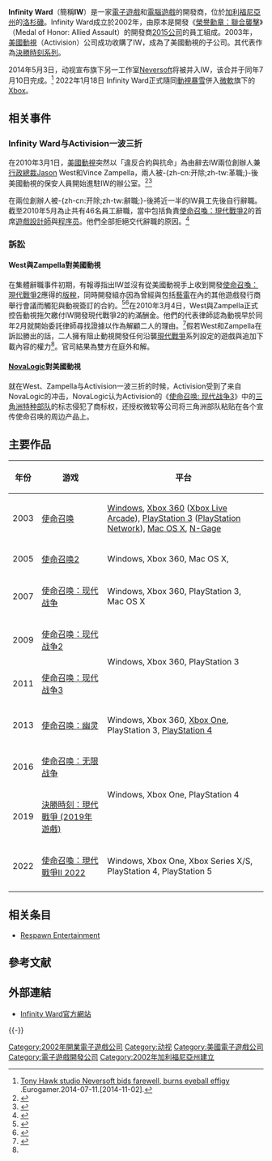 {{noteTA
|G1=Games
|1=zh-hans:使命召唤; zh-hant:決勝時刻
|2=zh:決勝時刻4：現代戰爭; zh-cn:使命召唤4：现代战争; zh-tw:決勝時刻4：現代戰爭;
|3=zh-cn:使命召唤：现代战争2; zh-tw:決勝時刻：現代戰爭2;
}}
{{Infobox_Company 
|company_name   = Infinity Ward
|company_logo   = [[File:New_Infinity_Ward_Logo,_2013.png|File:New_Infinity_Ward_Logo,_2013.png]]
|company_type   = [[電子遊戲|電子遊戲]]和[[電腦遊戲|電腦遊戲]]的開發商
|company_slogan =
|foundation     = 2002年
|location       = [[加利福尼亞州|加利福尼亞州]][[洛杉磯|洛杉磯]]
|key_people     =  
|num_employees  =  
|industry       = [[电子游戏|电子游戏]] 
|revenue        =  
|homepage       = [http://www.infinityward.com/ Infinity Ward官方網頁]
|products       = 
|parent         = [[動視|動視]]
|owner          = [[動視暴雪|動視暴雪]]
}}

'''Infinity Ward'''（簡稱'''IW'''）是一家[[電子遊戲|電子遊戲]]和[[電腦遊戲|電腦遊戲]]的開發商，位於[[加利福尼亞州|加利福尼亞州]]的[[洛杉磯|洛杉磯]]。Infinity Ward成立於2002年，由原本是開發《[[榮譽勳章：聯合襲擊|榮譽勳章：聯合襲擊]]》（Medal of Honor: Allied Assault）的開發商[[2015公司|2015公司]]的員工組成。2003年，[[美國動視|美國動視]]（Activision）公司成功收購了IW，成為了美國動視的子公司。其代表作為[[決勝時刻系列|決勝時刻系列]]。

2014年5月3日，动视宣布旗下另一工作室[[Neversoft|Neversoft]]将被并入IW，该合并于同年7月10日完成。<ref>[http://www.eurogamer.net/articles/2014-07-11-tony-hawk-studio-neversoft-bids-farewell-burns-eyeball-effigy Tony Hawk studio Neversoft bids farewell, burns eyeball effigy] {{Wayback|url=http://www.eurogamer.net/articles/2014-07-11-tony-hawk-studio-neversoft-bids-farewell-burns-eyeball-effigy |date=20140713203848 }}.Eurogamer.2014-07-11.[2014-11-02].</ref>
2022年1月18日 Infinity Ward正式隨同[[動視暴雪|動視暴雪]]併入[[微軟|微軟]]旗下的[[Xbox|Xbox]]。

==相关事件==
===Infinity Ward与Activision一波三折===
在2010年3月1日，[[美國動視|美國動視]]突然以「違反合約與抗命」為由辭去IW兩位創辦人兼[[行政總裁|行政總裁]]Jason West和Vince Zampella，兩人被-{zh-cn:开除;zh-tw:革職;}-後美國動視的保安人員開始進駐IW的辦公室。<ref>{{cite web |last=Thorsen |first=Tor |url=http://www.gamespot.com/news/6252657.html |title=Top Infinity Ward devs fired for 'insubordination,' lawsuits 'expected' - News at GameSpot |publisher=Gamespot |date=2010-03-02 |accessdate=2010-05-21 |archive-date=2010-07-19 |archive-url=https://web.archive.org/web/20100719060637/http://www.gamespot.com/news/6252657.html |dead-url=no }}</ref><ref name="Scandal">{{cite web |url=http://kotaku.com/5483711/report-modern-warfare-dev-head-leaves-company |title=Report: Modern Warfare Dev Head Leaves Company |last=Fahey |first=Mike |date=2010-03-03 |accessdate=2010-03-03 |publisher=Kotaku |archive-date=2017-08-10 |archive-url=https://web.archive.org/web/20170810170800/http://kotaku.com/5483711/report-modern-warfare-dev-head-leaves-company |dead-url=no }}</ref>

在兩位創辦人被-{zh-cn:开除;zh-tw:辭職;}-後將近一半的IW員工先後自行辭職。截至2010年5月為止共有46名員工辭職，當中包括負責[[使命召喚：現代戰爭2|使命召喚：現代戰爭2]]的首席[[遊戲設計師|遊戲設計師]]與[[程序员|程序员]]。他們全部拒絕交代辭職的原因。<ref name="cyn-IW">{{cite web |url=http://www.cynicalsmirk.com/who_remains_at_infinity_ward.html |title=Who Remains At Infinity Ward ? |publisher=Cynicalsmirk.com |date= |accessdate=2010-05-21 |archive-date=2013-09-11 |archive-url=https://web.archive.org/web/20130911034944/http://www.cynicalsmirk.com/who_remains_at_infinity_ward.html |dead-url=no }}</ref>

===訴訟===
====West與Zampella對美國動視====
在集體辭職事件初期，有報導指出IW並沒有從美國動視手上收到開發[[使命召喚：現代戰爭2|使命召喚：現代戰爭2]]應得的[[版稅|版稅]]，同時開發組亦因為曾經與包括[[藝電|藝電]]在內的其他遊戲發行商舉行會議而觸犯與動視簽訂的合約。<ref name="IW v. Activision">{{cite web |last=Kollar |first=Phil |url=http://gameinformer.com/b/news/archive/2010/03/01/news-what-s-going-down-at-infinity-ward.aspx |title=UPDATE: Infinity Ward Vs. Activision |publisher=GameInformer |date=2010-03-01 |accessdate=2010-05-21 |archive-date=2020-10-29 |archive-url=https://web.archive.org/web/20201029191844/https://www.gameinformer.com/b/news/archive/2010/03/01/news-what-s-going-down-at-infinity-ward.aspx |dead-url=no }}</ref><ref name="Veto power">{{cite web |url=http://www.xbox360achievements.org/news/news-4556-Future-Modern-Warfare-Releases-Could-Be-Vetoed-By-West-and-Zampella.html |title=Future Modern Warfare Releases Could Be Vetoed By West and Zampella |publisher=Xbox360Achievements |date=2010-03-04 |first=Richard |last=Walker |accessdate=2010-05-21 |archive-date=2013-09-27 |archive-url=https://web.archive.org/web/20130927151135/http://www.xbox360achievements.org/news/news-4556-Future-Modern-Warfare-Releases-Could-Be-Vetoed-By-West-and-Zampella.html |dead-url=no }}</ref>在2010年3月4日，West與Zampella正式控告動視拖欠繳付IW開發現代戰爭2的約滿酬金。他們的代表律師認為動視早於同年2月就開始委託律師尋找證據以作為解顧二人的理由。<ref>{{cite web |last=Reilly |first=Jim |url=http://xbox360.ign.com/articles/107/1074211p1.html |title=Infinity Ward Founders File Lawsuit Against Activision |publisher=IGN |date=2010-03-04 |accessdate=2010-05-21 |archive-date=2012-06-14 |archive-url=https://web.archive.org/web/20120614160218/http://xbox360.ign.com/articles/107/1074211p1.html |dead-url=no }}</ref>假若West和Zampella在訴訟勝出的話，二人擁有阻止動視開發任何沿襲[[決勝時刻4：現代戰爭|現代戰爭]]系列設定的遊戲與追加下載內容的權力<ref name="Veto power" />。官司結果為雙方在庭外和解。

====[[NovaLogic|NovaLogic]]對美國動視====
就在West、Zampella与Activision一波三折的时候，Activision受到了来自NovaLogic的冲击，NovaLogic认为Activision的《[[使命召唤:_现代战争3|使命召唤: 现代战争3]]》中的[[三角洲特种部队|三角洲特种部队]]的标志侵犯了商标权，还授权微软等公司将三角洲部队粘贴在各个宣传使命召唤的周边产品上。

== 主要作品 ==
{|class="wikitable"
|-
! 年份 !! 游戏 !! 平台
|-
| 2003 || [[使命召唤_(游戏)|使命召唤]] || [[Windows|Windows]], [[Xbox_360|Xbox 360]] ([[Xbox_Live_Arcade|Xbox Live Arcade]]), [[PlayStation_3|PlayStation 3]] ([[PlayStation_Network|PlayStation Network]]), [[Mac_OS_X|Mac OS X]], [[N-Gage|N-Gage]]
|-
| 2005 || [[使命召唤2|使命召唤2]] || Windows, Xbox 360, Mac OS X,
|-
| 2007 || [[使命召唤：现代战争|使命召唤：现代战争]] || Windows, Xbox 360, PlayStation 3, Mac OS X
|-
| 2009 || [[使命召唤：现代战争2|使命召唤：现代战争2]] || rowspan="2" | Windows, Xbox 360, PlayStation 3
|-
| 2011 || [[使命召唤：现代战争3|使命召唤：现代战争3]] 
|-
| 2013 || [[使命召唤：幽灵|使命召唤：幽灵]] || Windows, Xbox 360, [[Xbox_One|Xbox One]], PlayStation 3, [[PlayStation_4|PlayStation 4]]
|-
| 2016 || [[使命召唤：无限战争|使命召唤：无限战争]] || rowspan="2" | Windows, Xbox One, PlayStation 4
|-
| 2019 || [[決勝時刻：現代戰爭_(2019年遊戲)|決勝時刻：現代戰爭 (2019年遊戲)]] 
|-
|2022
|[[使命召唤：现代战争II_2022|使命召喚：現代戰爭II 2022]]
|Windows, Xbox One, Xbox Series X/S, PlayStation 4, PlayStation 5
|-
|}

== 相关条目 ==
* [[Respawn_Entertainment|Respawn Entertainment]]

== 參考文献 ==
{{Reflist}}

== 外部連結 ==
* [http://www.infinityward.com/ Infinity Ward官方網站]{{Wayback|url=http://www.infinityward.com/ |date=20020614090358 }}

{{-}}
{{決勝時刻系列}}
{{动视}}
[[Category:2002年開業電子遊戲公司|Category:2002年開業電子遊戲公司]]
[[Category:动视|Category:动视]]
[[Category:美國電子遊戲公司|Category:美國電子遊戲公司]]
[[Category:電子遊戲開發公司|Category:電子遊戲開發公司]]
[[Category:2002年加利福尼亞州建立|Category:2002年加利福尼亞州建立]]